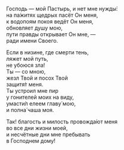 Господь — мой Пастырь, и нет мне нужды́:  
на па́житях щедрых пасёт Он меня,  
к водопоям покоя ведёт Он меня,  
обновляет душу мою,  
пути правды открывает Он мне, —  
ради имени Своего.

Если в низине, где смерти тень,  
ляжет мой путь,  
не убоюся зла!  
Ты — со мною,  
жезл Твой и посох Твой  
защитя́т меня.  
Ты устроил мне пир  
у гонителей моих на виду,  
умасти́л елеем главу́ мою,  
и полна́ чаша моя.

Так! благость и милость провожда́ют меня  
во все дни жизни моей,  
и несчётные дни мне пребывать  
в Господнем дому́!
